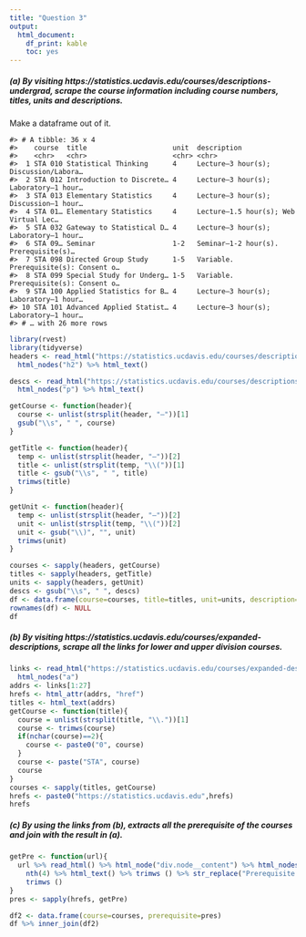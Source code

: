 ```yaml
---
title: "Question 3"
output: 
  html_document: 
    df_print: kable
    toc: yes
---
```



##### (a) By visiting https://statistics.ucdavis.edu/courses/descriptions-undergrad, scrape the course information including course numbers, titles, units and descriptions.

Make a dataframe out of it.

```
#> # A tibble: 36 x 4
#>    course  title                     unit  description                          
#>    <chr>   <chr>                     <chr> <chr>                                
#>  1 STA 010 Statistical Thinking      4     Lecture—3 hour(s); Discussion/Labora…
#>  2 STA 012 Introduction to Discrete… 4     Lecture—3 hour(s); Laboratory—1 hour…
#>  3 STA 013 Elementary Statistics     4     Lecture—3 hour(s); Discussion—1 hour…
#>  4 STA 01… Elementary Statistics     4     Lecture—1.5 hour(s); Web Virtual Lec…
#>  5 STA 032 Gateway to Statistical D… 4     Lecture—3 hour(s); Laboratory—1 hour…
#>  6 STA 09… Seminar                   1-2   Seminar—1-2 hour(s). Prerequisite(s)…
#>  7 STA 098 Directed Group Study      1-5   Variable. Prerequisite(s): Consent o…
#>  8 STA 099 Special Study for Underg… 1-5   Variable. Prerequisite(s): Consent o…
#>  9 STA 100 Applied Statistics for B… 4     Lecture—3 hour(s); Laboratory—1 hour…
#> 10 STA 101 Advanced Applied Statist… 4     Lecture—3 hour(s); Laboratory—1 hour…
#> # … with 26 more rows
```
```r
library(rvest)
library(tidyverse)
headers <- read_html("https://statistics.ucdavis.edu/courses/descriptions-undergrad") %>% html_node("div.node__content") %>%
  html_nodes("h2") %>% html_text()

descs <- read_html("https://statistics.ucdavis.edu/courses/descriptions-undergrad") %>% html_node("div.node__content") %>%
  html_nodes("p") %>% html_text()
```

```r
getCourse <- function(header){
  course <- unlist(strsplit(header, "—"))[1]
  gsub("\\s", " ", course)
}

getTitle <- function(header){
  temp <- unlist(strsplit(header, "—"))[2]
  title <- unlist(strsplit(temp, "\\("))[1]
  title <- gsub("\\s", " ", title)
  trimws(title)
}

getUnit <- function(header){
  temp <- unlist(strsplit(header, "—"))[2]
  unit <- unlist(strsplit(temp, "\\("))[2]
  unit <- gsub("\\)", "", unit)
  trimws(unit)
}

courses <- sapply(headers, getCourse)
titles <- sapply(headers, getTitle)
units <- sapply(headers, getUnit)
descs <- gsub("\\s", " ", descs)
df <- data.frame(course=courses, title=titles, unit=units, description=descs)
rownames(df) <- NULL
df
```





##### (b) By visiting https://statistics.ucdavis.edu/courses/expanded-descriptions, scrape all the links for lower and upper division courses.
```r
links <- read_html("https://statistics.ucdavis.edu/courses/expanded-descriptions") %>% html_node("div.node__content") %>%
  html_nodes("a")
addrs <- links[1:27]
hrefs <- html_attr(addrs, "href")
titles <- html_text(addrs)
getCourse <- function(title){
  course = unlist(strsplit(title, "\\."))[1]
  course <- trimws(course)
  if(nchar(course)==2){
    course <- paste0("0", course)
  }
  course <- paste("STA", course)
  course
}
courses <- sapply(titles, getCourse)
hrefs <- paste0("https://statistics.ucdavis.edu",hrefs)
hrefs
```


##### (c) By using the links from (b), extracts all the prerequisite of the courses and join with the result in (a).
```r
getPre <- function(url){
  url %>% read_html() %>% html_node("div.node__content") %>% html_nodes("p") %>%
    nth(4) %>% html_text() %>% trimws () %>% str_replace("Prerequisite:", "") %>% 
    trimws ()
}
pres <- sapply(hrefs, getPre)
```

```r
df2 <- data.frame(course=courses, prerequisite=pres)
df %>% inner_join(df2)
```
